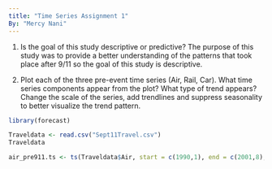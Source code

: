 ```yaml
---
title: "Time Series Assignment 1" 
By: "Mercy Nani"
---
```



1. Is the goal of this study descriptive or predictive?
The purpose of this study was to provide a better understanding of the patterns that took place after 9/11 so the goal of this study is descriptive. 

2. Plot each of the three pre-event time series (Air, Rail, Car).
What time series components appear from the plot?
What type of trend appears? Change the scale of the series, add trendlines and suppress seasonality to better visualize the trend pattern.
```r
library(forecast)
```



```r
Traveldata <- read.csv("Sept11Travel.csv")
Traveldata 
```


```r
air_pre911.ts <- ts(Traveldata$Air, start = c(1990,1), end = c(2001,8), freq = 12)


```

